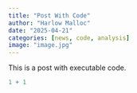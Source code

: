 ```yaml
---
title: "Post With Code"
author: "Harlow Malloc"
date: "2025-04-21"
categories: [news, code, analysis]
image: "image.jpg"
---
```


This is a post with executable code.

```r
1 + 1
```
